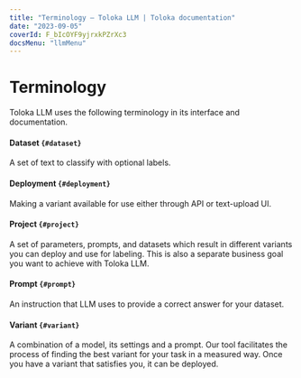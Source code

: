 ```yaml
---
title: "Terminology — Toloka LLM | Toloka documentation"
date: "2023-09-05"
coverId: F_bIcOYF9yjrxkPZrXc3
docsMenu: "llmMenu"
---
```


# Terminology

Toloka LLM uses the following terminology in its interface and documentation.

#### Dataset `{#dataset}`

A set of text to classify with optional labels.

#### Deployment `{#deployment}`

Making a variant available for use either through API or text-upload UI.

#### Project `{#project}`

A set of parameters, prompts, and datasets which result in different variants you can deploy and use for labeling. This is also a separate business goal you want to achieve with Toloka LLM.

#### Prompt `{#prompt}`

An instruction that LLM uses to provide a correct answer for your dataset.

#### Variant `{#variant}`

A combination of a model, its settings and a prompt. Our tool facilitates the process of finding the best variant for your task in a measured way. Once you have a variant that satisfies you, it can be deployed.
